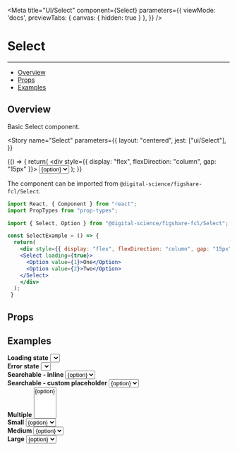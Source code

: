 
<Meta
 title="UI/Select"
 component={Select}
 parameters={{
  viewMode: 'docs',
  previewTabs: {
   canvas: { hidden: true }
   },
 }}
/>

# Select
---

- [Overview](#overview)
- [Props](#props)
- [Examples](#examples)

## Overview
Basic Select component.

<Story
 name="Select"
 parameters={{
  layout: "centered",
  jest: ["ui/Select"],
 }}
>
 {() => {
  return(
    <div style={{ display: "flex", flexDirection: "column", gap: "15px" }}>
    <Select>
      {Array.from({ length: 10 }, (_, i) => `Option ${i + 1}`).map((option, index) => (
        <Option key={index} value={option}>
          {option}
        </Option>
      ))}
    </Select>
    </div>
  );
 }}
</Story>

The component can be imported from `@digital-science/figshare-fcl/Select`.

```jsx
import React, { Component } from "react";
import PropTypes from "prop-types";

import { Select, Option } from "@digital-science/figshare-fcl/Select";

const SelectExample = () => {
  return(
    <div style={{ display: "flex", flexDirection: "column", gap: "15px" }}>
    <Select loading={true}>
      <Option value={1}>One</Option>
      <Option value={2}>Two</Option>
    </Select>
    </div>
  );
 }
```

## Props

<ArgsTable of={Select} />

## Examples

<Canvas>
 <div style={{ display: "flex", flexDirection: "column", gap: "15px" }}>
  <div style={{ display: "flex", flexDirection: "column", gap: "5px" }}>
   <b>Loading state</b>
   <Select loading={true} />
  </div>
  <div style={{ display: "flex", flexDirection: "column", gap: "5px" }}>
   <b>Error state</b>
    <Select loadingErrorMessage="Ops! something when wrong" />
  </div>
  <div style={{ display: "flex", flexDirection: "column", gap: "5px" }}>
   <b>Searchable - inline</b>
    <Select infiniteLoading={true} searchable={true} variant="inline" >
      {Array.from({ length: 10 }, (_, i) => `Option ${i + 1}`).map((option, index) => (
        <Option key={index} value={option}>
          {option}
        </Option>
      ))}
    </Select>
  </div>
  <div style={{ display: "flex", flexDirection: "column", gap: "5px" }}>
   <b>Searchable - custom placeholder</b>
    <Select
     searchPlaceholder="Filter your dropdown..."
     searchable={true}
    >
      {Array.from({ length: 4 }, (_, i) => `Option ${i + 1}`).map((option, index) => (
        <Option key={index} value={option}>
        {option}
        </Option>
      ))}
    </Select>
  </div><div style={{ display: "flex", flexDirection: "column", gap: "5px" }}>
   <b>Multiple</b>
    <Select multiple={true} searchable={true}>
      {Array.from({ length: 5 }, (_, i) => `Option ${i + 1}`).map((option, index) => (
        <Option key={index} value={option}>
          {option}
        </Option>
      ))}
    </Select>
  </div>
  <div style={{ display: "flex", flexDirection: "column", gap: "5px" }}>
   <b>Small</b>
    <Select size="S" >
      {Array.from({ length: 5 }, (_, i) => `Option ${i + 1}`).map((option, index) => (
        <Option key={index} value={option}>
          {option}
        </Option>
      ))}
    </Select>
  </div>
  <div style={{ display: "flex", flexDirection: "column", gap: "5px" }}>
   <b>Medium</b>
    <Select size="M">
      {Array.from({ length: 5 }, (_, i) => `Option ${i + 1}`).map((option, index) => (
        <Option key={index} value={option}>
          {option}
        </Option>
      ))}
    </Select>
  </div>
  <div style={{ display: "flex", flexDirection: "column", gap: "5px" }}>
   <b>Large</b>
    <Select infiniteLoading={true} size="L">
      {Array.from({ length: 5 }, (_, i) => `Option ${i + 1}`).map((option, index) => (
        <Option key={index} value={option}>
          {option}
        </Option>
      ))}
    </Select>
  </div>
 </div>
</Canvas>

